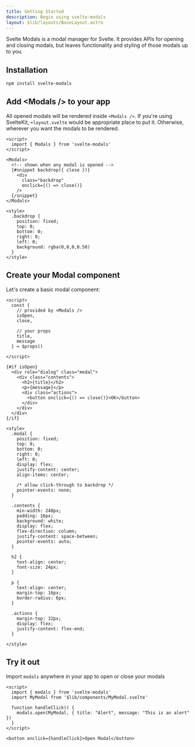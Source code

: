 ```yaml
---
title: Getting Started
description: Begin using svelte-modals
layout: $lib/layouts/BaseLayout.astro
---
```


Svelte Modals is a modal manager for Svelte. It provides APIs for opening and closing modals, but leaves functionality
and styling of those modals up to you.

## Installation

```bash
npm install svelte-modals
```

## Add \<Modals /> to your app

All opened modals will be rendered inside `<Modals />`. If you're using SvelteKit, `+layout.svelte` would be appropriate
place to put it. Otherwise, wherever you want the modals to be rendered.

```svelte title="App.svelte"
<script>
  import { Modals } from 'svelte-modals'
</script>

<Modals>
  <!-- shown when any modal is opened -->
  {#snippet backdrop({ close })}
    <div
      class="backdrop"
      onclick={() => close()}
    />
  {/snippet}
</Modals>

<style>
  .backdrop {
    position: fixed;
    top: 0;
    bottom: 0;
    right: 0;
    left: 0;
    background: rgba(0,0,0,0.50)
  }
</style>
```

## Create your Modal component

Let's create a basic modal component:

```svelte title="MyModal.svelte"
<script>
  const {
    // provided by <Modals />
    isOpen,
    close,

    // your props
    title,
    message
  } = $props()

</script>

{#if isOpen}
  <div role="dialog" class="modal">
    <div class="contents">
      <h2>{title}</h2>
      <p>{message}</p>
      <div class="actions">
        <button onclick={() => close()}>OK</button>
      </div>
    </div>
  </div>
{/if}

<style>
  .modal {
    position: fixed;
    top: 0;
    bottom: 0;
    right: 0;
    left: 0;
    display: flex;
    justify-content: center;
    align-items: center;

    /* allow click-through to backdrop */
    pointer-events: none;
  }

  .contents {
    min-width: 240px;
    padding: 16px;
    background: white;
    display: flex;
    flex-direction: column;
    justify-content: space-between;
    pointer-events: auto;
  }

  h2 {
    text-align: center;
    font-size: 24px;
  }

  p {
    text-align: center;
    margin-top: 16px;
    border-radius: 6px;
  }

  .actions {
    margin-top: 32px;
    display: flex;
    justify-content: flex-end;
  }

</style>
```

## Try it out

Import `modals` anywhere in your app to open or close your modals

```svelte live 
<script>
  import { modals } from 'svelte-modals'
  import MyModal from '$lib/components/MyModal.svelte'

  function handleClick() {     
    modals.open(MyModal, { title: "Alert", message: "This is an alert" })
  }
</script>

<button onclick={handleClick}>Open Modal</button>
```